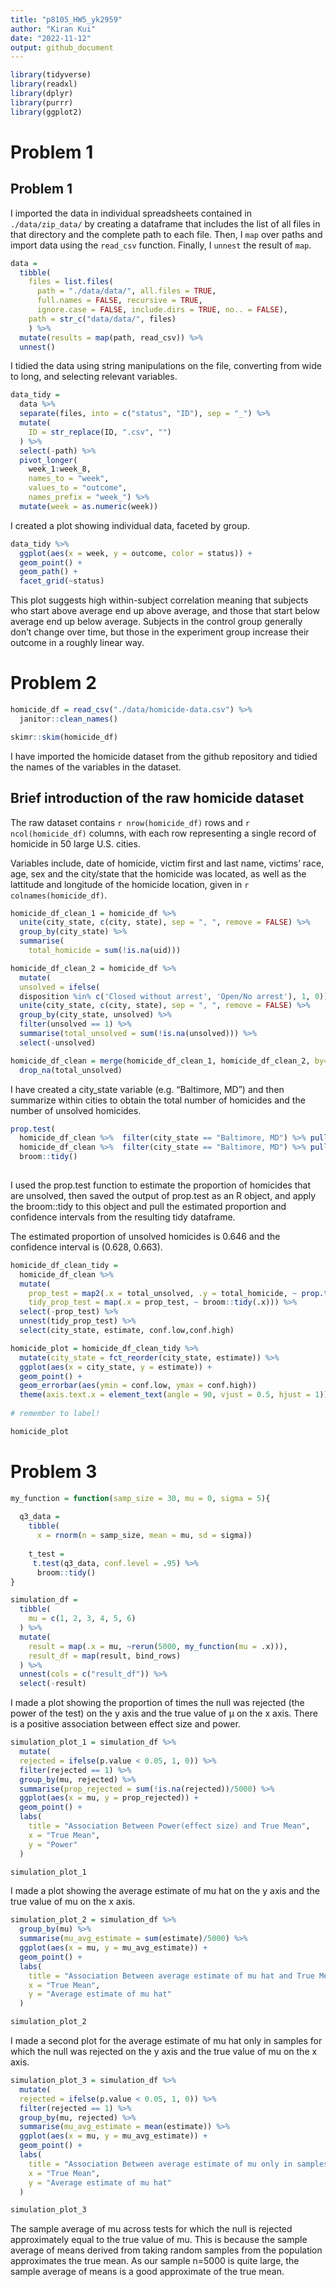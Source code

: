 ```yaml
---
title: "p8105_HW5_yk2959"
author: "Kiran Kui"
date: "2022-11-12"
output: github_document
---
```


```r
library(tidyverse)
library(readxl)
library(dplyr)
library(purrr)
library(ggplot2)
```


# Problem 1

## Problem 1

I imported the data in individual spreadsheets contained in `./data/zip_data/` by creating a dataframe that includes the list of all files in that directory and the complete path to each file.  Then, I `map` over paths and import data using the `read_csv` function. Finally, I `unnest` the result of `map`.

```r
data = 
  tibble(
    files = list.files(
      path = "./data/data/", all.files = TRUE,
      full.names = FALSE, recursive = TRUE,
      ignore.case = FALSE, include.dirs = TRUE, no.. = FALSE),
    path = str_c("data/data/", files)
    ) %>%
  mutate(results = map(path, read_csv)) %>% 
  unnest()
```

I tidied the data using string manipulations on the file, converting from wide to long, and selecting relevant variables. 

```r
data_tidy = 
  data %>%
  separate(files, into = c("status", "ID"), sep = "_") %>%
  mutate(
    ID = str_replace(ID, ".csv", "") 
  ) %>%
  select(-path) %>%
  pivot_longer(
    week_1:week_8,
    names_to = "week",
    values_to = "outcome",
    names_prefix = "week_") %>%
  mutate(week = as.numeric(week))
```

I created a plot showing individual data, faceted by group. 

```r
data_tidy %>% 
  ggplot(aes(x = week, y = outcome, color = status)) + 
  geom_point() + 
  geom_path() + 
  facet_grid(~status)
```

This plot suggests high within-subject correlation meaning that subjects who start above average end up above average, and those that start below average end up below average. Subjects in the control group generally don't change over time, but those in the experiment group increase their outcome in a roughly linear way.

# Problem 2

```r
homicide_df = read_csv("./data/homicide-data.csv") %>%
  janitor::clean_names() 

skimr::skim(homicide_df)
```

I have imported the homicide dataset from the github repository and tidied the names of the variables in the dataset. 

## Brief introduction of the raw homicide dataset 

The raw dataset contains `r nrow(homicide_df)` rows and `r ncol(homicide_df)` columns, with each row representing a single record of homicide in 50 large U.S. cities. 

Variables include, date of homicide, victim first and last name, victims' race, age, sex and the city/state that the homicide was located, as well as the lattitude and longitude of the homicide location, given in `r colnames(homicide_df)`. 

```r

homicide_df_clean_1 = homicide_df %>% 
  unite(city_state, c(city, state), sep = ", ", remove = FALSE) %>% 
  group_by(city_state) %>% 
  summarise(
    total_homicide = sum(!is.na(uid)))

homicide_df_clean_2 = homicide_df %>% 
  mutate(
  unsolved = ifelse(
  disposition %in% c('Closed without arrest', 'Open/No arrest'), 1, 0)) %>% 
  unite(city_state, c(city, state), sep = ", ", remove = FALSE) %>% 
  group_by(city_state, unsolved) %>% 
  filter(unsolved == 1) %>% 
  summarise(total_unsolved = sum(!is.na(unsolved))) %>% 
  select(-unsolved)

homicide_df_clean = merge(homicide_df_clean_1, homicide_df_clean_2, by='city_state', all.x=TRUE) %>% 
  drop_na(total_unsolved)

```
I have created a city_state variable (e.g. “Baltimore, MD”) and then summarize within cities to obtain the total number of homicides and the number of unsolved homicides. 

```r
prop.test(
  homicide_df_clean %>%  filter(city_state == "Baltimore, MD") %>% pull(total_unsolved),
  homicide_df_clean %>%  filter(city_state == "Baltimore, MD") %>% pull(total_homicide)) %>% 
  broom::tidy()
  
```

I used the prop.test function to estimate the proportion of homicides that are unsolved, then saved the output of prop.test as an R object, and apply the broom::tidy to this object and pull the estimated proportion and confidence intervals from the resulting tidy dataframe. 

The estimated proportion of unsolved homicides is 0.646 and the confidence interval is (0.628, 0.663). 

```r
homicide_df_clean_tidy = 
  homicide_df_clean %>% 
  mutate(
    prop_test = map2(.x = total_unsolved, .y = total_homicide, ~ prop.test(x = .x, n = .y)),
    tidy_prop_test = map(.x = prop_test, ~ broom::tidy(.x))) %>%
  select(-prop_test) %>% 
  unnest(tidy_prop_test) %>% 
  select(city_state, estimate, conf.low,conf.high)

homicide_plot = homicide_df_clean_tidy %>% 
  mutate(city_state = fct_reorder(city_state, estimate)) %>% 
  ggplot(aes(x = city_state, y = estimate)) +
  geom_point() + 
  geom_errorbar(aes(ymin = conf.low, ymax = conf.high))
  theme(axis.text.x = element_text(angle = 90, vjust = 0.5, hjust = 1))
  
# remember to label! 

homicide_plot

```

# Problem 3

```r

my_function = function(samp_size = 30, mu = 0, sigma = 5){
  
  q3_data = 
    tibble(
      x = rnorm(n = samp_size, mean = mu, sd = sigma)) 
  
    t_test = 
     t.test(q3_data, conf.level = .95) %>% 
      broom::tidy()
}

simulation_df =
  tibble(
    mu = c(1, 2, 3, 4, 5, 6)
  ) %>% 
  mutate(
    result = map(.x = mu, ~rerun(5000, my_function(mu = .x))),
    result_df = map(result, bind_rows)
  ) %>% 
  unnest(cols = c("result_df")) %>% 
  select(-result)

```


I made a plot showing the proportion of times the null was rejected (the power of the test) on the y axis and the true value of μ on the x axis. There is a positive association between effect size and power. 

```r

simulation_plot_1 = simulation_df %>% 
  mutate(
  rejected = ifelse(p.value < 0.05, 1, 0)) %>% 
  filter(rejected == 1) %>% 
  group_by(mu, rejected) %>% 
  summarise(prop_rejected = sum(!is.na(rejected))/5000) %>% 
  ggplot(aes(x = mu, y = prop_rejected)) +
  geom_point() + 
  labs(
    title = "Association Between Power(effect size) and True Mean",
    x = "True Mean", 
    y = "Power"
  )

simulation_plot_1

```

I made a plot showing the average estimate of mu hat on the y axis and the true value of mu on the x axis.

```r

simulation_plot_2 = simulation_df %>% 
  group_by(mu) %>% 
  summarise(mu_avg_estimate = sum(estimate)/5000) %>% 
  ggplot(aes(x = mu, y = mu_avg_estimate)) +
  geom_point() + 
  labs(
    title = "Association Between average estimate of mu hat and True Mean",
    x = "True Mean", 
    y = "Average estimate of mu hat"
  )

simulation_plot_2
```

I made a second plot for the average estimate of mu hat only in samples for which the null was rejected on the y axis and the true value of mu on the x axis. 


```r
simulation_plot_3 = simulation_df %>% 
  mutate(
  rejected = ifelse(p.value < 0.05, 1, 0)) %>% 
  filter(rejected == 1) %>% 
  group_by(mu, rejected) %>% 
  summarise(mu_avg_estimate = mean(estimate)) %>% 
  ggplot(aes(x = mu, y = mu_avg_estimate)) +
  geom_point() + 
  labs(
    title = "Association Between average estimate of mu only in samples for which the null was rejected and True Mean",
    x = "True Mean", 
    y = "Average estimate of mu hat"
  )

simulation_plot_3

```

The sample average of mu across tests for which the null is rejected approximately equal to the true value of mu. This is because the sample average of means derived from taking random samples from the population approximates the true mean. As our sample n=5000 is quite large, the sample average of means is a good approximate of the true mean. 




